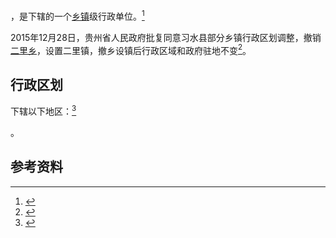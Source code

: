 {{中国乡级行政区|52/03/30/202/000}}

'''{{PAGENAMEBASE}}'''，是{{PRC admin/fullname|52/03/30/202/000|3}}下辖的一个[[乡镇|乡镇]]级行政单位。<ref>{{PRC admin/ref sgc|{{PRC admin/parent|52/03/30/202/000}}}}</ref>

2015年12月28日，贵州省人民政府批复同意习水县部分乡镇行政区划调整，撤销[[二里乡_(习水县)|二里乡]]，设置二里镇，撤乡设镇后行政区域和政府驻地不变<ref>{{Cite web |url=http://www.gzgov.gov.cn/xxgk/newsgk/201601/t20160106_364750.html |title=省人民政府关于同意习水县部分乡镇行政区划调整的批复（黔府函〔2015〕319号） |accessdate=2017-09-02 |archive-date=2017-09-02 |archive-url=https://web.archive.org/web/20170902230110/http://www.gzgov.gov.cn/xxgk/newsgk/201601/t20160106_364750.html |dead-url=no }}</ref>。

== 行政区划 ==

{{PAGENAMEBASE}}下辖以下地区：<ref>{{PRC admin/ref sgc|52/03/30/202/000}}</ref>

{{PRC admin/children|52/03/30/202/000}}。

== 参考资料 ==

{{reflist}}

{{行政区划小作品}}
{{PRC admin/navcat|52/03/30/202/000}}